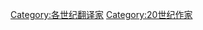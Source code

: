{{Portal|语言}}
{{Irregular navseasoncats||翻译家|19世纪|20世纪|21世纪}}
[[Category:各世纪翻译家|Category:各世纪翻译家]]
[[Category:20世纪作家|Category:20世纪作家]]